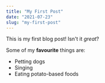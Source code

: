 ```yaml
---
title: "My First Post"
date: "2021-07-23"
slug: "my-first-post"
---
```


This is my first blog post! Isn't it *great*?

Some of my **favourite** things are:

* Petting dogs
* Singing
* Eating potato-based foods